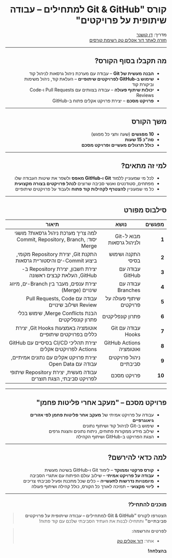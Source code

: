 <div dir="rtl">

# קורס **"Git & GitHub למתחילים – עבודה שיתופית על פרויקטים"**


<div className="instructor">
  מדריך: <a href="https://doraclimtech.com/about">דן קושנר</a>
  <div className="back-link">
    <a href="https://doraclimtech.com/lessons/courses">חזרה לאתר דור אקלים טק רשימת קורסים</a>
  </div>
</div>

---

## מה תקבלו בסוף הקורס?

- **הבנה מעשית של Git** – עבודה עם מערכת ניהול גרסאות לניהול קוד
- **שימוש ב-GitHub לפרויקטים שיתופיים** – העלאת קוד, ניהול משימות וביקורת קוד
- **יכולות שיתוף פעולה** – עבודה בצוותים עם Pull Requests ו-Code Reviews
- **פרויקט מסכם** – יצירת פרויקט אקלים פתוח ב-GitHub

---

## משך הקורס

- **10 מפגשים** (שעה וחצי כל מפגש)
- **סה"כ 15 שעות**
- **כולל תרגולים מעשיים ופרויקט מסכם**

---

## למי זה מתאים?

- לכל מי שמעוניין ללמוד **Git ו-GitHub מאפס** ולשפר את שיטות העבודה שלו
- מפתחים, סטודנטים ואנשי סביבה שרוצים **לנהל פרויקטים בצורה מקצועית**
- כל מי שמעוניין **להצטרף לקהילות קוד פתוח** ולעבוד על פרויקטים שיתופיים

---

## סילבוס מפורט

| מפגשים | נושא | תיאור |
|---------|------|--------|
| **1** | מבוא ל-Git ולניהול גרסאות | למה צריך מערכת ניהול גרסאות? מושגי יסוד: Commit, Repository, Branch, Merge |
| **2** | התקנה ושימוש בסיסי | התקנת Git, יצירת Repository מקומי, ביצוע Commit-ים והיסטוריית גרסאות |
| **3** | עבודה עם GitHub | יצירת חשבון, יצירת Repository ב-GitHub, העלאת קבצים ראשונה |
| **4** | עבודה עם Branches | יצירת ענפים, מעבר בין Branch-ים, מיזוג שינויים (Merge) |
| **5** | שיתוף פעולה על פרויקטים | עבודה עם Pull Requests, Code Review ושילוב שינויים |
| **6** | פתרון קונפליקטים | הבנת Merge Conflicts, שימוש בכלי פתרון קונפליקטים |
| **7** | עבודה עם Git Hooks | אוטומציה באמצעות Git Hooks, יצירת כללים בפרויקטים שיתופיים |
| **8** | GitHub Actions ואוטומציה | יצירת תהליכי CI/CD בסיסיים עם GitHub Actions לפרויקטים אקלים |
| **9** | ניהול פרויקטים סביבתיים | יצירת פרויקט אקלים עם נתונים אמיתיים, עבודה עם Open Data |
| **10** | פרויקט מסכם | עבודה מעשית, יצירת Repository שיתופי לפרויקט סביבתי, הצגת תוצרים |

---

## פרויקט מסכם – **"מעקב אחרי פליטות פחמן"**

- עבודה על פרויקט אמיתי של **מעקב אחר פליטות פחמן לפי אזורים גיאוגרפיים**
- שימוש ב-Git לניהול קוד ושיתוף נתונים
- שילוב מידע ממקורות פתוחים, ניתוח נתונים והצגת גרפים
- הצגת הפרויקט ב-GitHub ושיתוף הקהילה

---

## למה כדאי להירשם?

- **קורס פרקטי וממוקד** – לימוד Git ו-GitHub בשיטה מעשית
- **עבודה על פרויקט אמיתי** – שילוב עולם הפיתוח עם אתגרי הסביבה
- **מיומנויות נדרשות לתעשייה** – כלים שכל מתכנת ופעיל סביבתי צריכים
- **ליווי מקצועי** – תמיכה לאורך כל הקורס, כולל קהילה ושיתוף פעולה

---

### מוכנים להתחיל?

> **הצטרפו לקורס "Git & GitHub למתחילים – עבודה שיתופית על פרויקטים סביבתיים"** ותתחילו לבנות את העתיד הסביבתי שלכם עם קוד פתוח!

> **לפרטים והרשמה:**
> - אתר: [דור אקלים טק](https://doraclimtech.com/contact)

**בהצלחה!**
</div>
